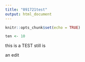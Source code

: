 ```yaml
---
title: "091721test"
output: html_document
---
```


```r
knitr::opts_chunk$set(echo = TRUE)
```

```r
ten <- 10
```

this is a TEST
still is
 
 
 
an edit 
